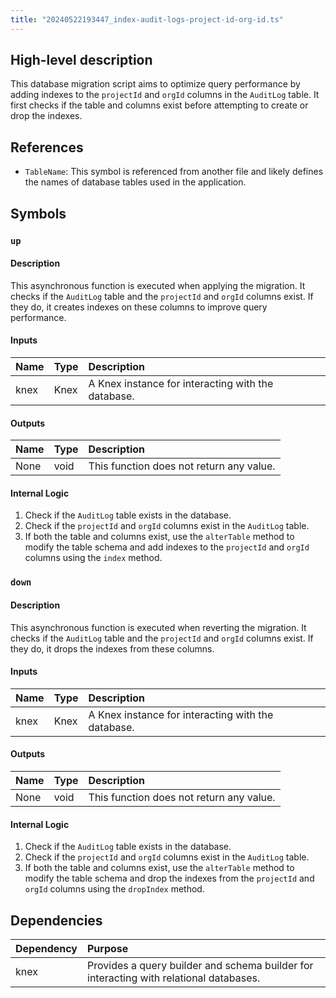 ```yaml
---
title: "20240522193447_index-audit-logs-project-id-org-id.ts"
---
```


## High-level description
This database migration script aims to optimize query performance by adding indexes to the `projectId` and `orgId` columns in the `AuditLog` table. It first checks if the table and columns exist before attempting to create or drop the indexes.

## References
- `TableName`: This symbol is referenced from another file and likely defines the names of database tables used in the application.

## Symbols
### `up`
#### Description
This asynchronous function is executed when applying the migration. It checks if the `AuditLog` table and the `projectId` and `orgId` columns exist. If they do, it creates indexes on these columns to improve query performance.

#### Inputs
| Name | Type | Description |
|:-----|:-----|:------------|
| knex | Knex | A Knex instance for interacting with the database. |

#### Outputs
| Name | Type | Description |
|:-----|:-----|:------------|
| None | void | This function does not return any value. |

#### Internal Logic
1. Check if the `AuditLog` table exists in the database.
2. Check if the `projectId` and `orgId` columns exist in the `AuditLog` table.
3. If both the table and columns exist, use the `alterTable` method to modify the table schema and add indexes to the `projectId` and `orgId` columns using the `index` method.

### `down`
#### Description
This asynchronous function is executed when reverting the migration. It checks if the `AuditLog` table and the `projectId` and `orgId` columns exist. If they do, it drops the indexes from these columns.

#### Inputs
| Name | Type | Description |
|:-----|:-----|:------------|
| knex | Knex | A Knex instance for interacting with the database. |

#### Outputs
| Name | Type | Description |
|:-----|:-----|:------------|
| None | void | This function does not return any value. |

#### Internal Logic
1. Check if the `AuditLog` table exists in the database.
2. Check if the `projectId` and `orgId` columns exist in the `AuditLog` table.
3. If both the table and columns exist, use the `alterTable` method to modify the table schema and drop the indexes from the `projectId` and `orgId` columns using the `dropIndex` method.

## Dependencies
| Dependency | Purpose |
|:-----------|:--------|
| knex | Provides a query builder and schema builder for interacting with relational databases. |
